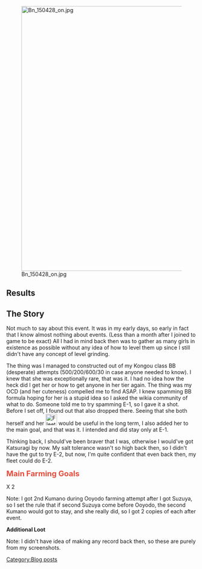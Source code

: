 [[File:Bn_150428_on.jpg|thumb|center|700px]]


== Results ==



{{MedalReport-6
|e1 = Easy
}}


== The Story ==

Not much to say about this event. It was in my early days, so early in fact that I know almost nothing about events. (Less than a month after I joined to game to be exact) All I had in mind back then was to gather as many girls in existence as possible without any idea of how to level them up since I still didn't have any concept of level grinding.

The thing was I managed to constructed {{ShipBattleCardKai|Kumano}} out of my Kongou class BB (desperate) attempts (500/200/600/30 in case anyone needed to know). I knew that she was exceptionally rare, that was it. I had no idea how the heck did I get her or how to get anyone in her tier again. The thing was my OCD (and her cuteness) compelled me to find {{ShipBattleCardKai|Suzuya}} ASAP. I knew spamming BB formula hoping for her is a stupid idea so I asked the wikia community of what to do. Someone told me to try spamming E-1, so I gave it a shot. Before I set off, I found out that {{ShipBattleCardKai|Ooyodo}} also dropped there. Seeing that she both herself and her [[File:Fleet_Command_Facility_107_Card.png|30px]] would be useful in the long term, I also added her to the main goal, and that was it. I intended and did stay only at E-1.

Thinking back, I should've been braver that I was, otherwise I would've got Katsuragi by now. My salt tolerance wasn't so high back then, so I didn't have the gut to try E-2, but now, I'm quite confident that even back then, my fleet could do E-2.


<strong style="color:rgb(231,76,60);font-size:20px;">Main Farming Goals</strong>

{{ShipBattleCardKai|Suzuya}} X 2

{{ShipBattleCardKai|Kumano}}

{{ShipBattleCardKai|Ooyodo}}

Note: I got 2nd Kumano during Ooyodo farming attempt after I got Suzuya, so I set the rule that if second Suzuya come before Ooyodo, the second Kumano would got to stay, and she really did, so I got 2 copies of each after event.

<p style="text-align:Left; font-size: 20px; color:#e74c3c"><strong>Additional Loot</strong></p>

Note: I didn't have idea of making any record back then, so these are purely from my screenshots.
{{ShipBattleCardKai|Amatsukaze}}

{{ShipBattleCardKai|Urakaze}}

{{ShipBattleCardKai|Tanikaze}}

{{ShipBattleCardKai|Hamakaze}}
[[Category:Blog posts]]